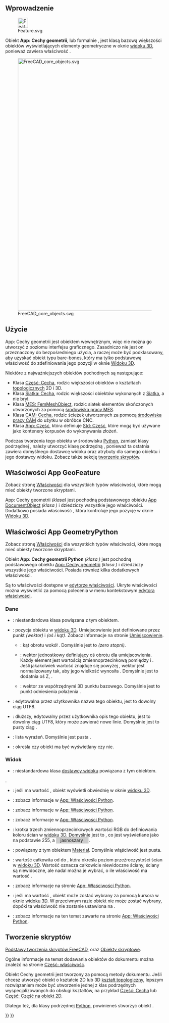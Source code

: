 <languages/>
{{TOCright}}

<span id="Introduction"></span>
==Wprowadzenie==

[[File:Feature.svg|32px]]

Obiekt '''App: Cechy geometrii''', lub formalnie {{incode|App::GeoFeature}}, jest klasą bazową większości obiektów wyświetlających elementy geometryczne w oknie [[3D_view/pl|widoku 3D]], ponieważ zawiera właściwość {{PropertyData|Umiejscowienie}}.

[[File:FreeCAD_core_objects.svg|800px]]

{{Caption|Uproszczony diagram zależności pomiędzy podstawowymi obiektami w programie FreeCAD.}}

<span id="Usage"></span>
==Użycie==

App: Cechy geometrii jest obiektem wewnętrznym, więc nie można go utworzyć z poziomu interfejsu graficznego. Zasadniczo nie jest on przeznaczony do bezpośredniego użycia, a raczej może być podklasowany, aby uzyskać obiekt typu bare-bones, który ma tylko podstawową właściwość {{PropertyData|Umiejscowienie}} do zdefiniowania jego pozycji w oknie [[3D_view/pl|Widoku 3D]].

Niektóre z najważniejszych obiektów pochodnych są następujące:
* Klasa [[Part_Feature/pl|Część: Cecha]], rodzic większości obiektów o kształtach [[Part_TopoShape/pl|topologicznych]] 2D i 3D.
* Klasa [[Mesh_Feature/pl|Siatka: Cecha]], rodzic większości obiektów wykonanych z [[Mesh_MeshObject/pl|Siatka]], a nie brył.
* Klasa [[FEM_Mesh/pl|MES: FemMeshObject]], rodzic siatek elementów skończonych utworzonych za pomocą [[FEM_Workbench/pl|środowiska pracy MES]].
* Klasa [[CAM_Feature/pl|CAM: Cecha]], rodzic ścieżek utworzonych za pomocą [[CAM_Workbench/pl|środowiska pracy CAM]] do użytku w obróbce CNC.
* Klasa [[App_Part/pl|App: Część]], która definiuje [[Std_Part/pl|Std: Część]], które mogą być używane jako kontenery korpusów do wykonywania złożeń.

Podczas tworzenia tego obiektu w środowisku [[Python/pl|Python]], zamiast klasy podrzędnej {{incode|App::GeoFeature}}, należy utworzyć klasę podrzędną {{incode|App::GeometryPython}}, ponieważ ta ostatnia zawiera domyślnego dostawcę widoku oraz atrybuty {{incode|Proxy}} dla samego obiektu i jego dostawcy widoku. Zobacz także sekcję [[App_GeoFeature/pl#Tworzenie_skryptów|tworzenie skryptów]].

<span id="Properties_App_GeoFeature"></span>
==Właściwości App GeoFeature==

Zobacz stronę [[Property/pl|Właściwości]] dla wszystkich typów właściwości, które mogą mieć obiekty tworzone skryptami.

App: Cechy geometrii ''(klasa{{incode|App::GeoFeature}})'' jest pochodną podstawowego obiektu [[App_DocumentObject/pl|App DocumentObject]] ''(klasa {{incode|App::DocumentObject}})'' i dziedziczy wszystkie jego właściwości. Dodatkowo posiada właściwość {{PropertyData|Umiejscowienie}}, która kontroluje jego pozycję w oknie [[3D_view/pl|Widoku 3D]].

<span id="Properties_App_GeometryPython"></span>
==Właściwości App GeometryPython==

Zobacz stronę [[Property/pl|Właściwości]] dla wszystkich typów właściwości, które mogą mieć obiekty tworzone skryptami.

Obiekt '''App: Cechy geometrii Python''' ''(klasa {{incode|App::GeometryPython}})'' jest pochodną podstawowego obiektu [[App_GeoFeature/pl|App: Cechy geometrii]] ''(klasa {{incode|App::GeoFeature}})'' i dziedziczy wszystkie jego właściwości. Posiada również kilka dodatkowych właściwości.

<div class="mw-translate-fuzzy">
Są to właściwości dostępne w [[Property_editor/pl|edytorze właściwości]]. Ukryte właściwości można wyświetlić za pomocą polecenia {{MenuCommand|Wyświetl wszystko}} w menu kontekstowym [[Property_editor/pl|edytora właściwości]].
</div>

<span id="Data"></span>
===Dane===

{{TitleProperty|Podstawa}}

* {{PropertyData|Proxy|PythonObject|Ukryte}}: niestandardowa klasa powiązana z tym obiektem.
* {{PropertyData|Umiejscowienie|Placement}}: pozycja obiektu w [[3D_view/pl|widoku 3D]]. Umiejscowienie jest definiowane przez punkt {{incode|Bazowy}} ''(wektor)'' i {{incode|Obrót}} ''(oś i kąt)''. Zobacz informacje na stronie [[Placement/pl|Umiejscowienie]].
** {{PropertyData|Kąt}}: kąt obrotu wokół {{PropertyData|Osi}}. Domyślnie jest to {{value|0°}} ''(zero stopni)''.
** {{PropertyData|Oś}}: wektor jednostkowy definiujący oś obrotu dla umiejscowienia. Każdy element jest wartością zmiennoprzecinkową pomiędzy {{value|0}} i {{value|1}}. Jeśli jakakolwiek wartość znajduje się powyżej {{value|1}}, wektor jest normalizowany tak, aby jego wielkość wynosiła {{value|1}}. Domyślnie jest to dodatnia oś Z, {{value|(0, 0, 1)}}.
** {{PropertyData|Pozycja}}: wektor ze współrzędnymi 3D punktu bazowego. Domyślnie jest to punkt odniesienia połażenia {{value|(0, 0, 0)}}.
* {{PropertyData|Etykieta|String}}: edytowalna przez użytkownika nazwa tego obiektu, jest to dowolny ciąg UTF8.
* {{PropertyData|Etykieta2|String|Ukryte}}: dłuższy, edytowalny przez użytkownika opis tego obiektu, jest to dowolny ciąg UTF8, który może zawierać nowe linie. Domyślnie jest to pusty ciąg {{value|""}}.
* {{PropertyData|SilnikWyrażeń|Ukryte}}: lista wyrażeń. Domyślnie jest pusta {{value|[]}}.
* {{PropertyData|Widoczność|Bool|Ukryte}}: określa czy obiekt ma być wyświetlany czy nie.

<span id="View"></span>
===Widok===

{{TitleProperty|Baza}}
* {{PropertyView|Proxy|PythonObject|Ukryte}}: niestandardowa klasa [[Viewprovider/pl|dostawcy widoku]] powiązana z tym obiektem.

{{TitleProperty|Opcje wyświetlania}}.
* {{PropertyView|Ramka otaczająca|Bool}}: jeśli ma wartość {{TRUE/pl}}, obiekt wyświetli obwiednię w oknie [[3D_view/pl|widoku 3D]].
* {{PropertyView|Tryb wyświetlania|Enumeration}}: zobacz informacje w [[App_FeaturePython/pl|App: Właściwości Python]].
* {{PropertyView|Pokaż w drzewie|Bool}}: zobacz informacje w [[App_FeaturePython/pl|App: Właściwości Python]].
* {{PropertyView|Widoczność|Bool}}: zobacz informacje w [[App_FeaturePython/pl|App: Właściwości Python]].

{{TitleProperty|Styl obiektu}}
* {{PropertyView|Kolor kształtu|Color}}: krotka trzech zmiennoprzecinkowych wartości RGB {{value|(r,g,b)}} do definiowania koloru ścian w [[3D_view/pl|widoku 3D]]. Domyślnie jest to {{value|(0. 8, 0.8, 0.8)}}, co jest wyświetlane jako {{value|[204, 204, 204]}} na podstawie 255, a <span style="background-color:#ccc; width:3em; height:12pt; padding: 2px 1em 2px;"> jasnoszary </span>.
* {{PropertyView|Materiał kształtu|Material|ukryte}}: powiązany z tym obiektem [[App_Material/pl|Materiał]]. Domyślnie włąściwość jest pusta.
* {{PropertyView|Przeźroczystość|Percent}}: wartość całkowita od {{value|0}} do {{value|100}}, która określa poziom przeźroczystości ścian w [[3D_view|widoku 3D]]. Wartość {{value|100}} oznacza całkowicie niewidoczne ściany, ściany są niewidoczne, ale nadal można je wybrać, o ile właściwość {{PropertyView|Wybieralny}} ma wartość {{TRUE/pl}}.

{{TitleProperty|Wybór}}
* {{PropertyView|Na górze po wybraniu|Enumeration}}: zobacz informacje na stronie [[App_FeaturePython/pl|App: Właściwości Python]].
* {{PropertyView|Wybieralny|Bool}}: jeśli ma wartość {{TRUE/pl}}, obiekt może zostać wybrany za pomocą kursora w oknie [[3D_view/pl|widoku 3D]]. W przeciwnym razie obiekt nie może zostać wybrany, dopóki ta właściwość nie zostanie ustawiona na {{TRUE/pl}}.
* {{PropertyView|Styl wyboru|Enumeration}}: zobacz informacje na ten temat zawarte na stronie [[App_FeaturePython/pl|App: Właściwości Python]].

<span id="Scripting"></span>
==Tworzenie skryptów==

{{Emphasis|Zobacz również:}} [[FreeCAD_Scripting_Basics/pl|Podstawy tworzenia skryptów FreeCAD]], oraz [[Scripted_objects/pl|Obiekty skryptowe]].

Ogólne informacje na temat dodawania obiektów do dokumentu można znaleźć na stronie [[Part_Feature/pl|Część: właściwość]].

Obiekt Cechy geometrii jest tworzony za pomocą metody {{incode|addObject()}} dokumentu. Jeśli chcesz utworzyć obiekt o kształcie 2D lub 3D [[Part_TopoShape/pl|kształt topologiczny]], lepszym rozwiązaniem może być utworzenie jednej z klas podrzędnych wyspecjalizowanych do obsługi kształtów, na przykład [[Part_Feature/pl|Część: Cecha]] lub [[Part_Part2DObject/pl|Część: Część na obiekt 2D]].

{{Code|code=
import FreeCAD as App

doc = App.newDocument()
obj = App.ActiveDocument.addObject("App::GeoFeature", "Name")
obj.Label = "Custom label"
}}

Dlatego też, dla klasy podrzędnej [[Python/pl|Python]], powinieneś stworzyć obiekt {{incode|App::GeometryPython}}.

{{Code|code=
import FreeCAD as App

doc = App.newDocument()
obj = App.ActiveDocument.addObject("App::GeometryPython", "Name")
obj.Label = "Custom label"
}}


{{Document_objects_navi{{#translation:}}}}
{{Userdocnavi{{#translation:}}}}